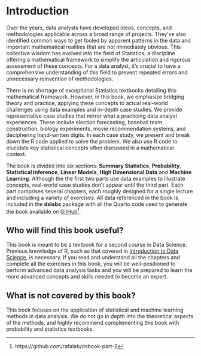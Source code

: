 # Introduction {.unnumbered}

Over the years, data analysts have developed ideas, concepts, and methodologies applicable across a broad range of projects. They've also identified common ways to get fooled by apparent patterns in the data and important mathematical realities that are not immediately obvious.  This collective wisdom has evolved into the field of Statistics, a discipline offering a mathematical framework to simplify the articulation and rigorous assessment of these concepts. For a data analyst, it's crucial to have a comprehensive understanding of this field to prevent repeated errors and unnecessary reinvention of methodologies.

There is no shortage of exceptional Statistics textbooks detailing this mathematical framework. However, in this book, we emphasize bridging theory and practice, applying these concepts to actual real-world challenges using data examples and in-depth case studies. We provide  representative case studies that mirror what a practicing data analyst experiences. These include election forecasting, baseball team construction, biology experiments, movie recommendation systems, and deciphering hand-written digits. In each case study, we present and break down the R code applied to solve the problem. We also use R code to elucidate key statistical concepts often discussed in a mathematical context.

The book is divided into six sections: **Summary Statistics**, **Probability**, **Statistical Inference**, **Linear Models**, **High Dimensional Data** and **Machine Learning**. Although the the first two parts use data examples to illustrate concepts, real-world case studies don't appear until the third part. Each part comprises several chapters, each roughly designed for a single lecture and including a variety of exercises. All data referenced in the book is included in the **dslabs** package with all the Quarto code used to generate the book available on  [GitHub](https://github.com/rafalab/dsbook-part-2)^[https://github.com/rafalab/dsbook-part-2].


## Who will find this book useful? {.unnumbered}

This book is meant to be a textbook for a second course in Data Science. Previous knowledge of R, such as that covered in [Introduction to Data Science](http://rafalab.dfci.harvard.edu/dsbook-part-1/), is necessary. If you read and understand all the chapters and complete all the exercises in this book, you will be well-positioned to perform advanced data analysis tasks and you will be prepared to learn the more advanced concepts and skills needed to become an expert.

## What is not covered by this book? {.unnumbered}

This book focuses on the application of statistical and machine learning methods in data analysis. We do not go in depth into the theoretical aspects of the methods, and highly recommend complementing this book with probability and statistics textbooks.
